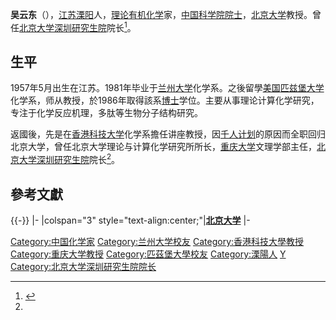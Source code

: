 {{Infobox_Person
| name = 吴云东
|image= 
|box_width= 
|occupation= 
| period = 
|birth_name=
| other_names =
| Sex =男
|birth_date= 1957年5月
|birth_place= [[江苏|江苏]][[溧阳|溧阳]]
|death_date= 
|death_place= 
| nationality ={{PRC}}
| residence =
| party =
| religion =
| spouse = 任跃英
| relatives = 
|education= 
| past = 
{{Infobox_People_CAS
|学部=化学部
|专业=理论有机化学
|当选年=2005年
}}
| work =
|awards=
}}
'''吴云东'''（{{bd|1957年|5月|catIdx=W吴}}），[[江苏|江苏]][[溧阳|溧阳]]人，[[理论有机化学|理论有机化学]]家，[[中国科学院院士|中国科学院院士]]，[[北京大学|北京大学]]教授。曾任[[北京大学深圳研究生院|北京大学深圳研究生院]]院长<ref name=":0">{{Cite web|title=北京大学任命詹启敏担任深圳研究生院院长|url=http://news.pku.edu.cn/xwzh/73fb0d2d17c64647a945c7df6798e838.htm|work=news.pku.edu.cn|accessdate=2019-03-17|archive-date=2019-08-01|archive-url=https://web.archive.org/web/20190801174744/http://news.pku.edu.cn/xwzh/73fb0d2d17c64647a945c7df6798e838.htm|dead-url=no}}</ref>。

==生平==
1957年5月出生在江苏。1981年毕业于[[兰州大学|兰州大学]]化学系。之後留學[[美国|美国]][[匹兹堡大学|匹兹堡大学]]化学系，师从{{link-en|Kendall N. Houk|Kendall N. Houk|Kendall N. Houk}}教授，於1986年取得該系[[博士|博士]]学位。主要从事理论计算化学研究，专注于化学反应机理，多肽等生物分子结构研究。

返國後，先是在[[香港科技大学|香港科技大学]]化学系擔任讲座教授，因[[千人计划|千人计划]]的原因而全职回归北京大学，曾任北京大学理论与计算化学研究所所长，[[重庆大学|重庆大学]]文理学部主任，[[北京大学深圳研究生院|北京大学深圳研究生院]]院长<ref name=":0" />。

==參考文獻==
{{reflist}}

{{-}}
{{start box}}
{{s-edu}}
|-
|colspan="3" style="text-align:center;"|'''[[北京大学|北京大学]]'''
|-
{{s-vac|last=[[陈十一|陈十一]]}}
{{s-title|[[北京大学深圳研究生院|北京大学深圳研究生院]]院长|2016年3月至2019年3月}}
{{s-after|[[詹启敏|詹启敏]]}}
{{end box}}

{{中国科学院化学部院士}}
{{Authority control}}
{{DEFAULTSORT:W}}
[[Category:中国化学家|Category:中国化学家]]
[[Category:兰州大学校友|Category:兰州大学校友]]
[[Category:香港科技大學教授|Category:香港科技大學教授]]
[[Category:重庆大学教授|Category:重庆大学教授]]
[[Category:匹茲堡大學校友|Category:匹茲堡大學校友]]
[[Category:溧陽人|Category:溧陽人]]
[[Category:吴姓|Y]]
[[Category:北京大学深圳研究生院院长|Category:北京大学深圳研究生院院长]]

{{China-scientist-stub}}